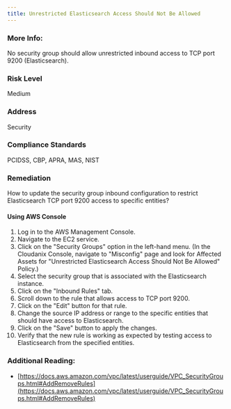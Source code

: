 ```yaml
---
title: Unrestricted Elasticsearch Access Should Not Be Allowed
---
```


### More Info:

No security group should allow unrestricted inbound access to TCP port 9200 (Elasticsearch).

### Risk Level

Medium

### Address

Security

### Compliance Standards

PCIDSS, CBP, APRA, MAS, NIST

### Remediation

How to update the security group inbound configuration to restrict Elasticsearch TCP port 9200 access to specific entities?

#### Using AWS Console

1. Log in to the AWS Management Console.
2. Navigate to the EC2 service.
3. Click on the "Security Groups" option in the left-hand menu.
    (In the Cloudanix Console, navigate to "Misconfig" page and look for Affected Assets for "Unrestricted Elasticsearch Access Should Not Be Allowed" Policy.)
4. Select the security group that is associated with the Elasticsearch instance.
5. Click on the "Inbound Rules" tab.
6. Scroll down to the rule that allows access to TCP port 9200.
7. Click on the "Edit" button for that rule.
8. Change the source IP address or range to the specific entities that should have access to Elasticsearch.
9. Click on the "Save" button to apply the changes.
10. Verify that the new rule is working as expected by testing access to Elasticsearch from the specified entities.

### Additional Reading:

- [https://docs.aws.amazon.com/vpc/latest/userguide/VPC_SecurityGroups.html#AddRemoveRules](https://docs.aws.amazon.com/vpc/latest/userguide/VPC_SecurityGroups.html#AddRemoveRules)
